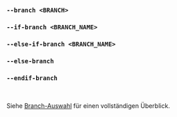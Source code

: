 ### `--branch <BRANCH>`
### `--if-branch <BRANCH_NAME>`
### `--else-if-branch <BRANCH_NAME>`
### `--else-branch`
### `--endif-branch`

<br />

Siehe [Branch-Auswahl](/de/docs/explanation/branch-selection/) für einen vollständigen Überblick.